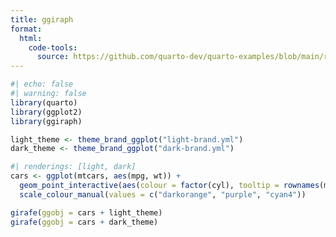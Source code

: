 ```yaml
---
title: ggiraph
format:
  html:
    code-tools:
      source: https://github.com/quarto-dev/quarto-examples/blob/main/renderings/ggiraph.qmd
---
```


```r
#| echo: false
#| warning: false
library(quarto)
library(ggplot2)
library(ggiraph)

light_theme <- theme_brand_ggplot("light-brand.yml")
dark_theme <- theme_brand_ggplot("dark-brand.yml")
```

```r
#| renderings: [light, dark]
cars <- ggplot(mtcars, aes(mpg, wt)) +
  geom_point_interactive(aes(colour = factor(cyl), tooltip = rownames(mtcars))) +
  scale_colour_manual(values = c("darkorange", "purple", "cyan4"))

girafe(ggobj = cars + light_theme)
girafe(ggobj = cars + dark_theme)
```
